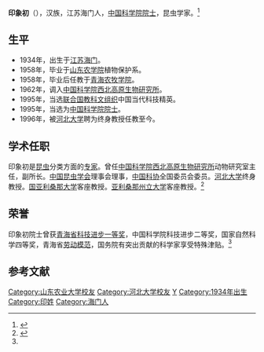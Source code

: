 {{refimprove|time=2010-10-30T10:59:16+00:00}}
'''印象初'''（{{bd|1934年|||}}），汉族，江苏海门人，[[中国科学院院士|中国科学院院士]]，昆虫学家。<ref>{{cite web |url=http://www.hbu.edu.cn/teacher/ShowPerson.aspx?PersonId=1 |title=印象初简介 |access-date=2010-10-30 |archive-date=2014-07-10 |archive-url=https://web.archive.org/web/20140710013109/http://www.hbu.edu.cn/teacher/ShowPerson.aspx?PersonId=1 |dead-url=yes }}</ref>

==生平==
* 1934年，出生于[[江苏|江苏]][[海门|海门]]。
* 1958年，毕业于[[山东农学院|山东农学院]]植物保护系。
* 1958年，毕业后任教于[[青海农牧学院|青海农牧学院]]。
* 1962年，调入[[中国科学院|中国科学院]][[西北高原生物研究所|西北高原生物研究所]]。
* 1995年，当选[[联合国教科文组织|联合国教科文组织]]中国当代科技精英。
* 1995年，当选为[[中国科学院院士|中国科学院院士]]。
* 1996年，被[[河北大学|河北大学]]聘为终身教授任教至今。

==学术任职==
印象初是[[昆虫|昆虫]]分类方面的[[专家|专家]]。曾任[[中国科学院|中国科学院]][[西北高原生物研究所|西北高原生物研究所]]动物研究室主任，副所长。[[中国昆虫学会|中国昆虫学会]]理事会理事，[[中国科协|中国科协]]全国委员会委员。[[河北大学|河北大学]]终身教授。[[国亚利桑那大学|国亚利桑那大学]]客座教授。[[亚利桑那州立大学|亚利桑那州立大学]]客座教授。<ref name=cas>{{cite web |url=http://www.nwipb.ac.cn/gkjj/zjys/200906/t20090623_1769070.html |title=印象初院士 |access-date=2010-10-31 |archive-date=2021-02-27 |archive-url=https://web.archive.org/web/20210227090324/http://www.nwipb.ac.cn/gkjj/zjys/200906/t20090623_1769070.html |dead-url=no }}</ref>

==荣誉==
印象初院士曾获[[青海省|青海省]][[科技进步一等奖|科技进步一等奖]]，中国科学院科技进步二等奖，国家自然科学四等奖，青海省[[劳动模范|劳动模范]]，国务院有突出贡献的科学家享受特殊津贴。<ref name=cas/>

== 参考文献 ==
{{reflist}}

{{中国科学院生命科学和医学学部院士}}
{{山东农业大学}}
{{Authority control}}
[[Category:山东农业大学校友|Category:山东农业大学校友]]
[[Category:河北大学校友|Category:河北大学校友]]
[[Category:中国科学院生命科学和医学学部院士|Y]]
[[Category:1934年出生|Category:1934年出生]]
[[Category:印姓|Category:印姓]]
[[Category:海门人|Category:海门人]]